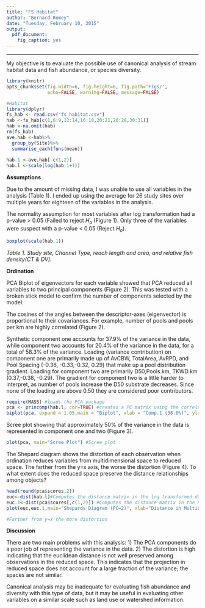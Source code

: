 ```yaml
---
title: "FS Habitat"
author: "Bernard Romey"
date: "Tuesday, February 10, 2015"
output:
  pdf_document:
    fig_caption: yes
---
```

-------

My objective is to evaluate the possible use of canonical analysis of stream habitat data and fish abundance, or species diversity.  


```r
library(knitr)
opts_chunk$set(fig.width=6, fig.height=6, fig.path='Figs/',
               echo=FALSE, warning=FALSE, message=FALSE)
```

```r
#Habitat
library(dplyr)
fs_hab <- read.csv("fs_habitat.csv")
hab <-fs_hab[c(1,6:9,12:14,16:18,20:21,26:28,30:31)]
hab <-na.omit(hab)
rm(fs_hab)
ave.hab <-hab%>%
  group_by(Site)%>%
  summarise_each(funs(mean))
  
hab.1 <-ave.hab[-c(1,2)]
hab.l <-scale(log(hab.1+1))
```

**Assumptions**

Due to the amount of missing data, I was unable to use all variables in the analysis (Table 1).  I ended up using the average for 26 study sites over multiple years for eighteen of the variables in the analysis.

The normality assumption for most variables after log transformation had a p-value > 0.05 (Failed to reject $H_o$ (Figure 1).  Only three of the variables were suspect with a p-value < 0.05 (Reject $H_o$).  

```r
boxplot(scale(hab.1))
```


*Table 1.  Study site, Channel Type, reach length and area, and relative fish density(CT & DV).*


**Ordination**

PCA Biplot of eigenvectors for each variable showed that PCA reduced all variables to two principal components (Figure 2).  This was tested with a broken stick model to confirm the number of components selected by the model.  

The cosines of the angles between the descriptor-axes (eigenvector) is proportional to their covariances. For example, number of pools and pools per km are highly correlated (Figure 2).

Synthetic component one accounts for 37.9% of the variance in the data, while component two accounts for 20.4% of the variance in the data, for a total of 58.3% of the variance.  Loading (variance contribution) on component one are primarily made up of AvCBW, TotalArea, AvRPD, and Pool Spacing (-0.36, -0.33,-0.32, 0.29) that make up a pool distribution gradient.  Loading for component two are primarily D50,Pools.km, TKWD.km (0.37,-0.38, -0.29).  The gradient for component two is a little harder to interpret, as number of pools increase the D50 substrate decreases.  Since none of the loading are above 0.50 they are considered poor contributors.

```r
require(MASS) #loads the PCA package
pca <- princomp(hab.l, cor=TRUE) #creates a PC matrix using the correlation matrix
biplot(pca, expand = 1.05,main = "Biplot", xlab = "Comp.1 (38.0%)", ylab = "Comp.2 (19.0%)")
```

Scree plot showing that approximately 50% of the variance in the data is represented in component one and two (Figure 3).

```r
plot(pca, main="Scree Plot") #Scree plot

```


The Shepard diagram shows the distortion of each observation when ordination reduces variables from multidimensional space to reduced space.  The farther from the y=x axis, the worse the distortion (Figure 4).  To what extent does the reduced space preserve the distance relationships among objects?

```r
head(round(pca$scores,2))
euc<-dist(hab.l)#Computes the distance matrix in the log transformed data (multidimensional space)
euc.1<-dist(pca$scores[,c(1,2)]) #Computes the distance matrix in the PC matrix (reduced space)
plot(euc,euc.1,main="Shepards Diagram (PC=2)", xlab="Distance in Multidimensional space", ylab="Distance in Reduced space")   #Shepard diagram

#Farther from y=x the more distortion
```

**Discussion**

There are two main problems with this analysis: 1) The PCA components do a poor job of representing the variance in the data.  2) The distortion is high indicating that the euclidean distance is not well preserved among observations in the reduced space.  This indicates that the projection in reduced space does not account for a large fraction of the variance; the spaces are not similar.

Canonical analysis may be inadequate for evaluating fish abundance and diversity with this type of data, but it may be useful in evaluating other variables on a similar scale such as land use or watershed information.  


